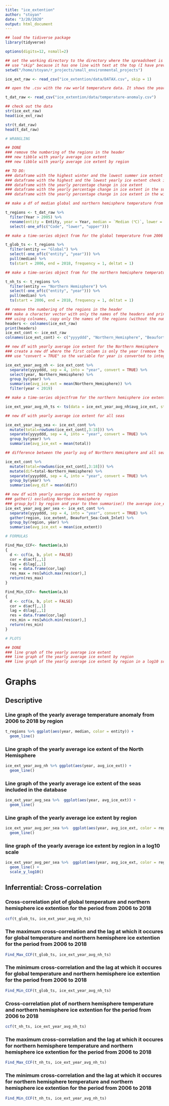 ```yaml
---
title: "ice_extention"
author: "stoyan"
date: "3/20/2020"
output: html_document
---
```


```r
## load the tidiverse package
library(tidyverse)

options(digits=12, nsmall=2)

## set the working directory to the directory where the spreadsheet is so it is easy to open it
## use "skip" because it has one line with text at the top (I have previously opened the file)
setwd("/home/stoyan/r_projects/small_environmental_projects")

ice_ext_raw <- read_csv("ice_extention/data/DATAX.csv", skip = 1)

## open the .csv with the raw world temperature data. It shows the yearly change of the world temperature taking as a base the average temperature of the 1961 - 1990 period. The dataset contains data the temperature from 1850 to 2018 and for four regions (1) Global, (2) Northern Hemisphere, (3) Southern Hemisphere, and (4) Tropics. Also the data for each observation contains the median average temperature change, and the upper and lower 95% confidence intervals. The source of the dataset is blob:https://ourworldindata.org/82977cf0-14e7-45a2-9502-018125a72aaa.

t_dat_raw <- read_csv("ice_extention/data/temperature-anomaly.csv")

## check out the data
str(ice_ext_raw)
head(ice_ext_raw)

str(t_dat_raw)
head(t_dat_raw)

# WRANGLING

## DONE
### remove the numbering of the regions in the header
### new tibble with yearly average ice extent
### new tibble with yearly average ice extent by region

## TO DO:
### dataframe with the highest winter and the lowest summer ice extent
### dataframe with the highest and the lowest yearly ice extent check if the highest extent is during the winter and the lowest during the summer
### dataframe with the yearly percentage change in ice extent
### dataframe with the yearly percentage change in ice extent in the summer
### dataframe with the yearly percentage change in ice extent in the winter

## make a df of median global and northern hemisphere temperature from 2006 on.

t_regions <- t_dat_raw %>%
  filter(Year > 2005) %>%
  rename(entity = Entity, year = Year, median = `Median (℃)`, lower = `Lower (℃)`, upper = `Upper (℃)`) %>%
  select(-one_of(c("Code", "lower", "upper")))

## make a time-series object from for the global temperature from 2006 to 2018

t_glob_ts <- t_regions %>%
  filter(entity == "Global") %>%
  select(-one_of(c("entity", "year"))) %>%
  pull(median) %>%
  ts(start = 2006, end = 2018, frequency = 1, deltat = 1)

## make a time-series object from for the northern hemisphere temperature from 2006 to 2018

t_nh_ts <- t_regions %>%
  filter(entity == "Northern Hemisphere") %>%
  select(-one_of(c("entity", "year"))) %>%
  pull(median) %>%
  ts(start = 2006, end = 2018, frequency = 1, deltat = 1)

## remove the numbering of the regions in the header
### make a character vector with only the names of the headers and print it to be then able to copy only the name
### using colnames, copy only the names of the regions (without the numbering) to a new character vector and use it co change the header
headers <- colnames(ice_ext_raw)
print(headers)
ice_ext_cont <- ice_ext_raw
colnames(ice_ext_cont) <- c("yyyyddd", "Northern_Hemisphere", "Beaufort_Sea", "Chukchi_Sea", "East_Siberian_Sea", "Laptev_Sea", "Kara_Sea", "Barents_Sea", "Greenland_Sea", "Baffin_Bay_Gulf_of_St", "Canadian_Archipelago", "Hudson_Bay", "Central_Arctic", "Bering_Sea", "Baltic_Sea", "Sea_of_Okhotsk", "Yellow_Sea", "Cook_Inlet")

## new df with yearly average ice extent for the Northern Hemisphere
### create a new df where the first column is only the year (remove the day) using "separate()"
### use "convert = TRUE" so the variable for year is converted to integer and not character

ice_ext_year_avg_nh <- ice_ext_cont %>%
  separate(yyyyddd, sep = 4, into = "year", convert = TRUE) %>%
  select(year, Northern_Hemisphere) %>%
  group_by(year) %>%
  summarise(avg_ice_ext = mean(Northern_Hemisphere)) %>%
  filter(year < 2019)

## make a time-series objectfrom for the northern hemisphere ice extention from 2006 to 2018

ice_ext_year_avg_nh_ts <- ts(data = ice_ext_year_avg_nh$avg_ice_ext, start = 2006, end = 2018, frequency = 1, deltat = 1)

## new df with yearly average ice extent for all seas

ice_ext_year_avg_sea <- ice_ext_cont %>%
  mutate(total=rowSums(ice_ext_cont[,3:18])) %>%
  separate(yyyyddd, sep = 4, into = "year", convert = TRUE) %>%
  group_by(year) %>%
  summarise(avg_ice_ext = mean(total))

## difference between the yearly avg of Northern Hemisphere and all seas

ice_ext_cont %>%
  mutate(total=rowSums(ice_ext_cont[,3:18])) %>%
  mutate(dif=total-Northern_Hemisphere) %>%
  separate(yyyyddd, sep = 4, into = "year", convert = TRUE) %>%
  group_by(year) %>%
  summarise(avg_dif = mean(dif))

## new df with yearly average ice extent by region
### gather() excluding Northern Hemisphere
### group_by() by region and year to then summarise() the average ice_ext by those two variables
ice_ext_year_avg_per_sea <- ice_ext_cont %>%
  separate(yyyyddd, sep = 4, into = "year", convert = TRUE) %>%
  gather(region, ice_extent, Beaufort_Sea:Cook_Inlet) %>%
  group_by(region, year) %>%
  summarise(avg_ice_ext = mean(ice_extent))

# FORMULAS

Find_Max_CCF<- function(a,b)
{
  d <- ccf(a, b, plot = FALSE)
  cor = d$acf[,,1]
  lag = d$lag[,,1]
  res = data.frame(cor,lag)
  res_max = res[which.max(res$cor),]
  return(res_max)
}

Find_Min_CCF<- function(a,b)
{
  d <- ccf(a, b, plot = FALSE)
  cor = d$acf[,,1]
  lag = d$lag[,,1]
  res = data.frame(cor,lag)
  res_min = res[which.min(res$cor),]
  return(res_min)
}

# PLOTS

## DONE
### line graph of the yearly average ice extent
### line graph of the yearly average ice extent by region
### line graph of the yearly average ice extent by region in a log10 scale
```


# Graphs

## Descriptive

### Line graph of the yearly average temperature anomaly from 2006 to 2018 by region

```r
t_regions %>% ggplot(aes(year, median, color = entity)) +
  geom_line()
```

### Line graph of the yearly average ice extent of the North Hemisphere

```r
ice_ext_year_avg_nh %>% ggplot(aes(year, avg_ice_ext)) +
  geom_line()
```

### Line graph of the yearly average ice extent of the seas included in the database
  
```r
ice_ext_year_avg_sea %>%  ggplot(aes(year, avg_ice_ext)) +
  geom_line()
```
  


### Line graph of the yearly average ice extent by region

```r
ice_ext_year_avg_per_sea %>%  ggplot(aes(year, avg_ice_ext, color = region)) +
  geom_line()
```

### line graph of the yearly average ice extent by region in a log10 scale

```r
ice_ext_year_avg_per_sea %>%  ggplot(aes(year, avg_ice_ext, color = region)) +
  geom_line() +
  scale_y_log10()
```

## Inferrential: Cross-correlation

### Cross-correlation plot of global temperature and northern hemisphere ice extention for the period from 2006 to 2018

```r
ccf(t_glob_ts, ice_ext_year_avg_nh_ts)
```

### The maximum cross-correlation and the lag at which it occures for global temperature and northern hemisphere ice extention for the period from 2006 to 2018

```r
Find_Max_CCF(t_glob_ts, ice_ext_year_avg_nh_ts)
```

### The minimum cross-correlation and the lag at which it occures for global temperature and northern hemisphere ice extention for the period from 2006 to 2018

```r
Find_Min_CCF(t_glob_ts, ice_ext_year_avg_nh_ts)
```


### Cross-correlation plot of northern hemisphere temperature and northern hemisphere ice extention for the period from 2006 to 2018
```r
ccf(t_nh_ts, ice_ext_year_avg_nh_ts)
```

### The maximum cross-correlation and the lag at which it occures for northern hemisphere temperature and northern hemisphere ice extention for the period from 2006 to 2018

```r
Find_Max_CCF(t_nh_ts, ice_ext_year_avg_nh_ts)
```

### The minimum cross-correlation and the lag at which it occures for northern hemisphere temperature and northern hemisphere ice extention for the period from 2006 to 2018

```r
Find_Min_CCF(t_nh_ts, ice_ext_year_avg_nh_ts)
```
